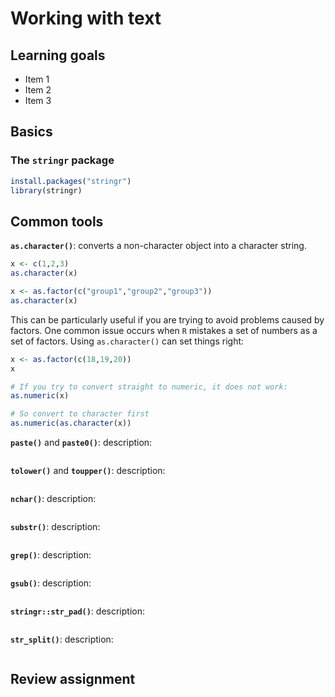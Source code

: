 # Working with text

## Learning goals {-}

* Item 1  
* Item 2  
* Item 3 


## Basics {-}

### The `stringr` package {-}

```r
install.packages("stringr")
library(stringr)
```

## Common tools {-}

**`as.character()`**: converts a non-character object into a character string. 

```r
x <- c(1,2,3)
as.character(x)

x <- as.factor(c("group1","group2","group3"))
as.character(x)
```

This can be particularly useful if you are trying to avoid problems caused by factors. One common issue occurs when `R` mistakes a set of numbers as a set of factors. Using `as.character()` can set things right:

```r
x <- as.factor(c(18,19,20))
x

# If you try to convert straight to numeric, it does not work:
as.numeric(x)

# So convert to character first
as.numeric(as.character(x))
```

**`paste()`** and **`paste0()`**: description:

```r

```

**`tolower()`** and **`toupper()`**: description:

```r

```

**`nchar()`**: description:

```r

```

**`substr()`**: description:

```r

```

**`grep()`**: description:

```r

```

**`gsub()`**: description:

```r

```

**`stringr::str_pad()`**: description:

```r

```

**`str_split()`**: description:

```r

```

## Review assignment {-}

```r

```

